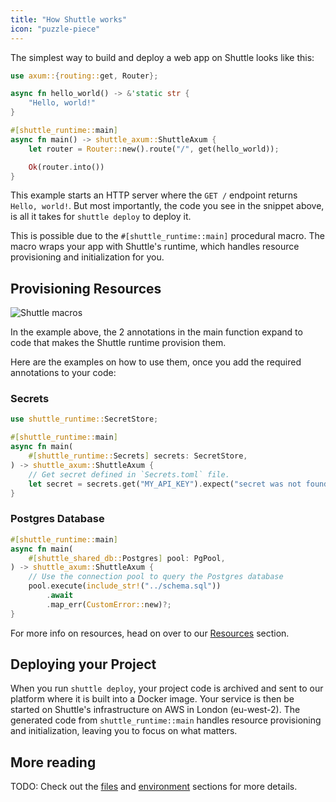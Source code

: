 ```yaml
---
title: "How Shuttle works"
icon: "puzzle-piece"
---
```


The simplest way to build and deploy a web app on Shuttle looks like this:

```rust src/main.rs
use axum::{routing::get, Router};

async fn hello_world() -> &'static str {
    "Hello, world!"
}

#[shuttle_runtime::main]
async fn main() -> shuttle_axum::ShuttleAxum {
    let router = Router::new().route("/", get(hello_world));

    Ok(router.into())
}
```

This example starts an HTTP server where the `GET /` endpoint returns `Hello, world!`.
But most importantly, the code you see in the snippet above, is all it takes for `shuttle deploy` to deploy it.

This is possible due to the `#[shuttle_runtime::main]` procedural macro.
The macro wraps your app with Shuttle's runtime, which handles resource provisioning and initialization for you.

## Provisioning Resources

![Shuttle macros](/images/shuttle-macros.png)

In the example above, the 2 annotations in the main function expand to code that makes the Shuttle runtime provision them.

Here are the examples on how to use them, once you add the required annotations to your code:

### Secrets

```rust
use shuttle_runtime::SecretStore;

#[shuttle_runtime::main]
async fn main(
    #[shuttle_runtime::Secrets] secrets: SecretStore,
) -> shuttle_axum::ShuttleAxum {
    // Get secret defined in `Secrets.toml` file.
    let secret = secrets.get("MY_API_KEY").expect("secret was not found");
}
```

### Postgres Database

```rust
#[shuttle_runtime::main]
async fn main(
    #[shuttle_shared_db::Postgres] pool: PgPool,
) -> shuttle_axum::ShuttleAxum {
    // Use the connection pool to query the Postgres database
    pool.execute(include_str!("../schema.sql"))
        .await
        .map_err(CustomError::new)?;
}
```

For more info on resources, head on over to our [Resources](/resources/overview) section.

## Deploying your Project

When you run `shuttle deploy`, your project code is archived and sent to our platform where it is built into a Docker image.
Your service is then be started on Shuttle's infrastructure on AWS in London (eu-west-2).
The generated code from `shuttle_runtime::main` handles resource provisioning and initialization, leaving you to focus on what matters.

## More reading

TODO:
Check out the [files](/configuration/files) and [environment](/configuration/environment) sections for more details.
